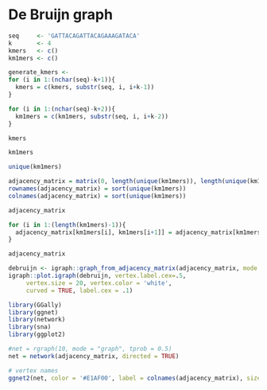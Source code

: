 # De Bruijn graph {#bruijn}

```r
seq     <- 'GATTACAGATTACAGAAAGATACA'
k       <- 4
kmers   <- c()
km1mers <- c()
```

```r

generate_kmers <-
for (i in 1:(nchar(seq)-k+1)){
  kmers = c(kmers, substr(seq, i, i+k-1))
}

for (i in 1:(nchar(seq)-k+2)){
  km1mers = c(km1mers, substr(seq, i, i+k-2))
}
```

```r
kmers
```

```r
km1mers
```

```r
unique(km1mers)
```

```r
adjacency_matrix = matrix(0, length(unique(km1mers)), length(unique(km1mers)))
rownames(adjacency_matrix) = sort(unique(km1mers))
colnames(adjacency_matrix) = sort(unique(km1mers))

adjacency_matrix
```

```r
for (i in 1:(length(km1mers)-1)){
  adjacency_matrix[km1mers[i], km1mers[i+1]] = adjacency_matrix[km1mers[i], km1mers[i+1]] + 1
}

adjacency_matrix
```

```r
debruijn <- igraph::graph_from_adjacency_matrix(adjacency_matrix, mode = 'directed')
igraph::plot.igraph(debruijn, vertex.label.cex=.5, 
     vertex.size = 20, vertex.color = 'white',
     curved = TRUE, label.cex = .1)
```


```r
library(GGally)
library(ggnet)
library(network)
library(sna)
library(ggplot2)

#net = rgraph(10, mode = "graph", tprob = 0.5)
net = network(adjacency_matrix, directed = TRUE)

# vertex names
ggnet2(net, color = '#E1AF00', label = colnames(adjacency_matrix), size = 15, arrow.size = 12, arrow.gap = 0.05)

```

